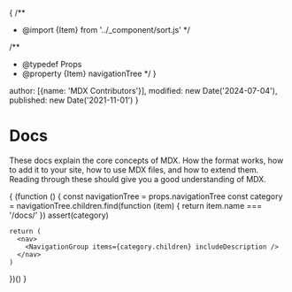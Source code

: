 {
  /**
   * @import {Item} from '../_component/sort.js'
   */

  /**
   * @typedef Props
   * @property {Item} navigationTree
   */
}


  author: [{name: 'MDX Contributors'}],
  modified: new Date('2024-07-04'),
  published: new Date('2021-11-01')
}

# Docs

These docs explain the core concepts of MDX.
How the format works, how to add it to your site, how to use MDX files, and how
to extend them.
Reading through these should give you a good understanding of MDX.

{
  (function () {
    const navigationTree = props.navigationTree
    const category = navigationTree.children.find(function (item) {
      return item.name === '/docs/'
    })
    assert(category)

    return (
      <nav>
        <NavigationGroup items={category.children} includeDescription />
      </nav>
    )
  })()
}
